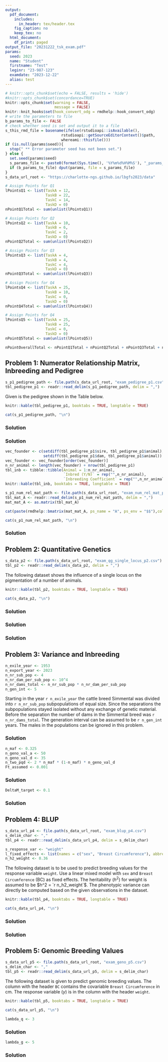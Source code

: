 ```yaml
---
output:
  pdf_document:
    includes:
      in_header: tex/header.tex
    fig_caption: no
    keep_tex: no
  html_document:
    df_print: paged
output_file: "20231222_tsk_exam.pdf"
params:
  seed: 2023
  name: "Student"
  firstname: "Test"
  leginr: "23-987-123"
  examdate: "2023-12-22"
  alias: test
--- 
```


\newcommand{\points}[1]
{\begin{flushright}\textbf{#1}\end{flushright}}

```r
# knitr::opts_chunk$set(echo = FALSE, results = 'hide')
#knitr::opts_chunk$set(concordance=TRUE)
knitr::opts_chunk$set(warning = FALSE, 
                      message = FALSE)
knitr::knit_hooks$set(hook_convert_odg = rmdhelp::hook_convert_odg)
# write the parameters to file
b_params_to_file <- FALSE
# check whether seed is set and output it to a file
s_this_rmd_file = basename(ifelse(rstudioapi::isAvailable(), 
                         rstudioapi::getSourceEditorContext()$path, 
                         whereami::thisfile()))
if (is.null(params$seed)){
  stop(" ** Error parameter seed has not been set.")
} else {
  set.seed(params$seed)
  s_params_file <- paste0(format(Sys.time(), '%Y%m%d%H%M%S'), "_params_", s_this_rmd_file, ".txt", collapse = "")
  if (b_params_to_file) dput(params, file = s_params_file)
}
s_data_url_root <- "https://charlotte-ngs.github.io/lbgfs2023/data"
```

```r
# Assign Points for Q1
lPointsQ1 <- list(TaskA = 12,
                  TaskB = 22,
                  TaskC = 14,
                  TaskD = 0)
nPointQ1Total <- sum(unlist(lPointsQ1))
```

```r
# Assign Points for Q2
lPointsQ2 <- list(TaskA = 10,
                  TaskB = 6,
                  TaskC = 2,
                  TaskD = 0)
nPointQ2Total <- sum(unlist(lPointsQ2))
```

```r
# Assign Points for Q3
lPointsQ3 <- list(TaskA = 4,
                  TaskB = 4,
                  TaskC = 4,
                  TaskD = 0)
nPointQ3Total <- sum(unlist(lPointsQ3))
```

```r
# Assign Points for Q4
lPointsQ4 <- list(TaskA = 25,
                  TaskB = 10,
                  TaskC = 0,
                  TaskD = 0)
nPointQ4Total <- sum(unlist(lPointsQ4))
```

```r
# Assign Points for Q4
lPointsQ5 <- list(TaskA = 25,
                  TaskB = 25,
                  TaskC = 0,
                  TaskD = 0)
nPointQ5Total <- sum(unlist(lPointsQ5))
```

```r
nPointOverallTotal <- nPointQ1Total + nPointQ2Total + nPointQ3Total + nPointQ4Total + nPointQ5Total
```


\thispagestyle{empty}

\fcolorbox{white}{white}{
	\centering \parbox[t]{1.0\linewidth}{
		\fontsize{12pt}{20pt}\selectfont % 
		\vspace*{0.5cm} % 

   	Peter von Rohr \\ Institute of Agricultural Sciences\\ D-USYS\\ ETH Zurich

		\vspace*{0.5cm} 
	}
}

\vspace*{2cm}

\fcolorbox{white}{white}{
	\parbox[t]{1.0\linewidth}{
		\centering \fontsize{25pt}{40pt}\selectfont %
		\vspace*{0.2cm}
		 751-7602-00 V \\
     Exam in    \\
     Livestock Breeding \\
     and Genomics \\
     Fall Semester 2023

		\vspace*{0.7cm} % Space between the end of the title and the bottom of the grey box
	}
}


\vspace*{1cm}

<!-- % Table with Name -->
\begin{tabular}{p{3cm}p{6cm}}
Date:     &  `r params$examdate` \\
          &  \\
          &  \\
Name:     &  \\
          &  \\
          &  \\
Legi-Nr:  &  \\
\end{tabular}

<!-- % Table with Points -->

\vspace{5ex}
\begin{center}
\begin{tabular}{|p{3cm}|c|c|}
\hline
Problem  &  Maximum Number of Points  &  Number of Points Reached\\
\hline
1        &  `r nPointQ1Total`  & \\
\hline
2        &  `r nPointQ2Total`  & \\
\hline
3        &  `r nPointQ3Total`  & \\
\hline
4        &  `r nPointQ4Total`  & \\
\hline
5        &  `r nPointQ5Total`  & \\
\hline
Total    &  `r nPointOverallTotal` & \\
\hline
\end{tabular}
\end{center}


\clearpage
\pagebreak


## Problem 1: Numerator Relationship Matrix, Inbreeding and Pedigree
```r
s_p1_pedigree_path <- file.path(s_data_url_root, "exam_pedigree_p1.csv")
tbl_pedigree_p1 <- readr::read_delim(s_p1_pedigree_path, delim = ",")
```

Given is the pedigree shown in the Table below. 


\textit{Geben ist das Pedigree in der nachfolgenden Tabelle}

```r
knitr::kable(tbl_pedigree_p1, booktabs = TRUE, longtable = TRUE)
```

```r
cat(s_p1_pedigree_path, "\n")
```

\begin{enumerate}
\item[a)] Setup the numerator relationship matrix $A$ for the above given pedigree

\textit{Erstellen Sie die additive-genetische Verwandtschaftsmatrix $A$ auf für das oben gegebene Pedigree}

\end{enumerate}
\points{`r lPointsQ1$TaskA`}


### Solution



\clearpage
\pagebreak

\begin{enumerate}
\item[b)] Specify which of the animals given in the above pedigree is inbred and compute the inbreeding coefficient $F$ for each animal. Please fill out the table below.

\textit{Geben Sie an, welches der Tiere im oben gegebenen Pedigree ingezüchtet ist und berechnen Sie für jedes Tier den Inzuchtkoeffizienten $F$. Füllen Sie dazu die unten angegebenen Tabelle aus.}

\end{enumerate}
\points{`r lPointsQ1$TaskB`}

### Solution 

```r
vec_founder <- c(setdiff(tbl_pedigree_p1$sire, tbl_pedigree_p1$animal),
                 setdiff(tbl_pedigree_p1$dam, tbl_pedigree_p1$animal))
vec_founder <- vec_founder[order(vec_founder)]
n_nr_animal <- length(vec_founder) + nrow(tbl_pedigree_p1)
tbl_inb <- tibble::tibble(Animal = 1:n_nr_animal,
                          `Inbred (Y/N)` = rep("",n_nr_animal),
                          `Inbreeding Coefficient` = rep("",n_nr_animal))
knitr::kable(tbl_inb, booktabs = TRUE, longtable = TRUE)
```




\clearpage
\pagebreak

\begin{enumerate}
\item[c)] Construct the pedigree from the numerator relationship matrix $A$ shown below.

\textit{Erstellen Sie das Pedigree basierend auf der unten gegebenen additive-genetischen Verwandtschaftsmatrix $A$}

\end{enumerate}
\points{`r lPointsQ1$TaskC`}

```r
s_p1_num_rel_mat_path <- file.path(s_data_url_root, "exam_num_rel_mat_p1.csv")
tbl_mat_A <- readr::read_delim(s_p1_num_rel_mat_path, delim = ",")
mat_mat_A <- as.matrix(tbl_mat_A)
```

```r
cat(paste(rmdhelp::bmatrix(mat_mat_A, ps_name = "A", ps_env = "$$"),collapse = '\n'), '\n')
```

```r
cat(s_p1_num_rel_mat_path, "\n")
```

### Solution 


\clearpage
\pagebreak

## Problem 2: Quantitative Genetics
```r
s_data_p2 <- file.path(s_data_url_root, "exam_qg_single_locus_p2.csv")
tbl_p2 <- readr::read_delim(s_data_p2, delim = ",")
```

The following dataset shows the influence of a single locus on the pigmentation of a number of animals.

\textit{Der unten gezeigte Datensatz zeigt den Einfluss eines einzelnen Locus auf die Pigemntierung von Tieren.}


```r
knitr::kable(tbl_p2, booktabs = TRUE, longtable = TRUE)
```

```r
cat(s_data_p2, "\n")
```


\clearpage
\pagebreak


\begin{enumerate}
\item[a)] Compute the allele frequencies ($p$ and $q$) and the genotypic values ($a$ and $d$) from the above shown dataset assuming that the number in column `LocusC` counts the number of alleles with a positive effect on pigmentation. 

\textit{Berechnen Sie die Allelfrequenzen ($p$ und $q$) und die genotypischen Werten ($a$ und $d$) aufgrund des oben gezeigten Datensatzes. Die Zahlen in der Kolonne mit der Überschrift `LocusC` entspricht der Anzahl Allele mit positiver Wirkung auf die Pigmentierung}

\end{enumerate}
\points{`r lPointsQ2$TaskA`}


### Solution



\clearpage
\pagebreak


\begin{enumerate}
\item[b)] Compute the breeding values and the dominance deviations for the genotypes of `LocusC` based on the above given dataset.

\textit{Berechnen Sie die Zuchtwerte und die Dominanzabweichungen für die Genotypen von `LocusC` basierend auf den oben gegebenen Daten.}

\end{enumerate}
\points{`r lPointsQ2$TaskB`}


### Solution


\clearpage
\pagebreak

\begin{enumerate}
\item[c)] Compute the additive-genetic variance, the dominance variance and the total genetic variance for the data given above.

\textit{Berechnen Sie die additive-genetische Varianz, die Dominanz-Varianz und die totale genetische Varianz für die oben angegeben Daten.}

\end{enumerate}
\points{`r lPointsQ2$TaskC`}


### Solution 


\clearpage
\pagebreak


## Problem 3: Variance and Inbreeding
```r
n_exile_year <- 1953
n_export_year <- 2023
n_nr_sub_pop <- 4
n_nr_dam_per_sub_pop <- 10^4
n_nr_dams_total <- n_nr_sub_pop * n_nr_dam_per_sub_pop
n_gen_int <- 5
```

Starting in the year `r n_exile_year` the cattle breed Simmental was divided into `r n_nr_sub_pop` subpopulations of equal size. Since the separations the subpopulations stayed isolated without any exchange of genetic material. Before the separation the number of dams in the Simmental breed was `r n_nr_dams_total`. The generation interval can be assumed to be `r n_gen_int` years. The males in the populations can be ignored in this problem.

\textit{Seit `r n_exile_year` wurde die Rinderrasse Simmental in `r n_nr_sub_pop` gleich grosse Subpopulationen unterteilt. Seit der Aufteilung gab es keinen Austausch von genetischem Material zwischen den Subpopulationen. Vor der Aufteilung umfasste die Rasse Simmental `r n_nr_dams_total` Kühe. Das Generationeninterval wird mit `r n_gen_int` Jahren angegeben. Die Stiere in der Population werden in dieser Aufgabe nicht berücksichtigt.}

\begin{enumerate}
\item[a)] Compute the inbreeding coefficient $F_t$ in the subpopulations that can be expected today. 

\textit{Berechnen Sie den Inzuchtkoeffizienten $F_t$ in den Subpopulationen, welchen wir heute erwarten können.}

\end{enumerate}
\points{`r lPointsQ3$TaskA`}


### Solution


\clearpage
\pagebreak

```r
n_maf <- 0.325
n_geno_val_a <- 50
n_geno_val_d <- 35
n_two_pqd <- 2 * n_maf * (1-n_maf) * n_geno_val_d
Ft_assumed <- 0.001
```

\begin{enumerate}
\item[b)] Breeders try to avoid inbreeding because they want to prevent inbreeding depression. For a quantitative trait influenced by a single locus inbreeding depression is to be computed. The allele frequency is $p = `r n_maf`$ and the genotypic values are $a = `r n_geno_val_a`$ and $d = `r n_geno_val_d`$. The inbreeding coefficient can be taken from the result of problem a. (In case problem a) was not solved, an inbreeding coefficient $F_t = `r Ft_assumed`$ can be assumed.)

\textit{ZüchterInnen sind bestrebt Inzucht zu begrenzen, da Inzuchtdepression vermieden werden soll. Für ein quantitatives Merkmal, welches von einem Locus beeinflusst wird, soll die Inzuchtdepression berechnet werden. Die Allelfrequenz beträgt $p = `r n_maf`$ und die genotypischen Werte sind $a = `r n_geno_val_a`$ und $d = `r n_geno_val_d`$. Der Inzuchtkoeffizient kann aus der Lösung von Aufgabe a übernommen werden. (Falls Aufgabe a) nicht gelöst wurde, dann kann ein Inzuchtkoeffizient von $F_t = `r Ft_assumed`$ angenommen werden.)}

\end{enumerate}
\points{`r lPointsQ3$TaskB`}



### Solution

\clearpage
\pagebreak

```r
DeltaM_target <- 0.1
```

\begin{enumerate}
\item[c)] How many generations does it take until the inbreeding depression as computed under Problem b) is larger than `r DeltaM_target`? 

\textit{Wie viele Generationen wird es dauern bis die Inzuchtdepression, so wie sie in Aufgabe b) berechnet wurde grösser ist als `r DeltaM_target`?}
\end{enumerate}
\points{`r lPointsQ3$TaskC`}


### Solution

\clearpage
\pagebreak


## Problem 4: BLUP 
```r
s_data_url_p4 <- file.path(s_data_url_root, "exam_blup_p4.csv")
s_delim_char <- ","
tbl_p4 <- readr::read_delim(s_data_url_p4, delim = s_delim_char)
```
```r
s_response_var <- "weight"
l_fixed_effects <- list(names = c("sex", "Breast Circumference"), abbreviations = c("sex", "BC"))
n_h2_weight <- 0.36
```


The following dataset is to be used to predict breeding values for the response variable `weight`. Use a linear mixed model with `sex` and `Breast Circumference` (BC) as fixed effects. The heritability ($h^2$) for weight is assumed to be $h^2 = `r n_h2_weight`$. The phenotypic variance can directly be computed based on the given observations in the dataset. 

\textit{Der folgende Datensatz soll für die Schätzung von Zuchtwerten für das Merkmal `weight` verwendet werden. Verwenden Sie ein gemischtes lineares Modell mit `sex` und `Brustumfang` (BC) als fixe Effekte. Die Erblichkeit ($h^2$) für das Merkmal `weight` wird mit  $h^2 = `r n_h2_weight`$ angenommen. Die phänotypische Varianz kann aus den beobachteten Daten berechnet werden.}

```r
knitr::kable(tbl_p4, booktabs = TRUE, longtable = TRUE)
```

```r
cat(s_data_url_p4, "\n")
```


\clearpage
\pagebreak

\begin{enumerate}
\item[a)] Predict breeding values for the response variable `weight` using a BLUP animal model. Specify the model with a formula using matrix-vector notation. Explain all the symbols used and insert the information from the dataset to the known model components. For all random effects in the model,  specify the expected values and the variance-covariance matrices.

\textit{Schätzen Sie Zuchtwerte für die Zielgrösse `weight` mit einem BLUP-Tiermodell. Geben Sie das Modell mit einer Formel in Matrix-Vektor-Schreibweise an. Erläutern Sie die verwendeten Symbole im Modell und setzen Sie die Informationen aus dem Datensatz in die bekannten Modellkomponenten ein. Für all zufälligen Effekte im Modell, geben Sie bitte die Erwartungswerte und die Varianz-Kovarianz-Matrizen an.}

\end{enumerate}
\points{`r lPointsQ4$TaskA`}


### Solution


\clearpage
\pagebreak

\begin{enumerate}
\item[b)] Compute the reliabilities ($B\%$) for the predicted breeding values from problem a). 

\textit{Berechnen Sie die Bestimmtheitsmasse ($B\%$) für die unter Aufgabe a) geschätzten Zuchtwerte.}

\end{enumerate}
\points{`r lPointsQ4$TaskB`}


### Solution

\clearpage
\pagebreak


## Problem 5: Genomic Breeding Values
```r
s_data_url_p5 <- file.path(s_data_url_root, "exam_geno_p5.csv")
s_delim_char <- ","
tbl_p5 <- readr::read_delim(s_data_url_p5, delim = s_delim_char)
```

The following dataset is given to predict genomic breeding values. The column with the header `BC` contains the covariable `Breast Circumference` in cm. The response variable ($y$) is in the column with the header `weight`. 

\textit{Der folgende Datensatz wird verwendet um genomische Zuchtwerte zu schätzen. Die Kolonne mit der Überschrift enthält die Kovariable `Brustumfang`. Die Zielgrösse ($y$) befindet sich in der Kolonne mit der Überschrift `weight`.}

```r
knitr::kable(tbl_p5, booktabs = TRUE, longtable = TRUE)
```

```r
cat(s_data_url_p5, "\n")
```

\clearpage
\pagebreak

```r
lambda_q <- 3
```

\begin{enumerate}
\item[a)] Use a marker-effects model to predict genomic breeding values for the response variable `weight`. Use `BC` and `sex` as fixed effects. The columns `S1`-`S15` contain marker genotypes to be used in the prediction of genomic breeding values. The ratio $\lambda_q = \sigma_e^2/\sigma_q^2$ is assumed to be $\lambda_q = `r lambda_q`$.

\textit{Verwenden Sie ein Marker-Effekt Modell zur Schätzung von genomischen Zuchtwerten für die Zielgrösse `weight`. Verwenden Sie `BC` und `sex` als fixe Effekte. Die Kolonnen `S1`-`S15` enthalten Markergenotypen, welche für die genomische Zuchtwertschätzung verwendet werden sollen. Das Verhältnis $\lambda_q = \sigma_e^2/\sigma_q^2$ soll den Wert $\lambda_q = `r lambda_q`$ haben.}

\end{enumerate}
\points{`r lPointsQ5$TaskA`}


### Solution

\clearpage
\pagebreak

```r
lambda_g <- 5
```
\begin{enumerate}
\item[b)] Use a breeding-value based genomic BLUP model to predict genomic breeding values for the response variable `weight`. Use `BC` and `sex` as fixed effects. The columns `S1`-`S15` contain marker genotypes to be used in the prediction of genomic breeding values. The ratio $\lambda_g = \sigma_e^2/\sigma_g^2$ is assumed to be $\lambda_g = `r lambda_g`$.

\textit{Verwenden Sie ein Zuchtwert-basiertes genomisches BLUP Modell für die Schätzung von genomischen Zuchtwerten für die Zielgrösse `weight`. Verwenden Sie `BC` und `sex` als fixe Effekte. Die Kolonnen `S1`-`S15` enthalten Markergenotypen, welche für die genomische Zuchtwertschätzung verwendet werden sollen. Das Verhältnis $\lambda_g = \sigma_e^2/\sigma_g^2$ soll den Wert $\lambda_g = `r lambda_g`$ haben.}

\end{enumerate}
\points{`r lPointsQ5$TaskB`}


### Solution

\clearpage
\pagebreak

